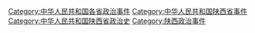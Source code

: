 [[Category:中华人民共和国各省政治事件|Category:中华人民共和国各省政治事件]]
[[Category:中华人民共和国陕西省事件|Category:中华人民共和国陕西省事件]]
[[Category:中华人民共和国陕西省政治史|Category:中华人民共和国陕西省政治史]]
[[Category:陕西政治事件|Category:陕西政治事件]]